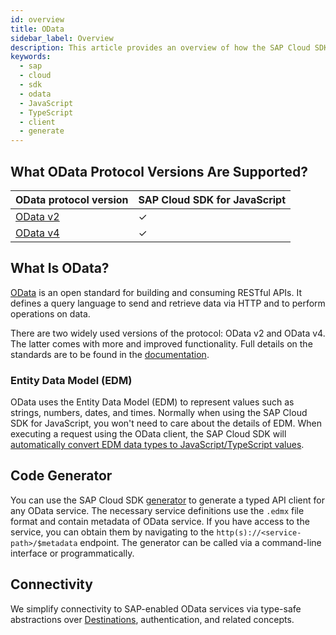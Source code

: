 ```yaml
---
id: overview
title: OData
sidebar_label: Overview
description: This article provides an overview of how the SAP Cloud SDK for JavaScript supports connecting to OData services.
keywords:
  - sap
  - cloud
  - sdk
  - odata
  - JavaScript
  - TypeScript
  - client
  - generate
---
```


## What OData Protocol Versions Are Supported?

| OData protocol version          | SAP Cloud SDK for JavaScript |
| ------------------------------- | ---------------------------- |
| [OData v2](odata-v2-client.mdx) | &#10003;                     |
| [OData v4](odata-v4-client.mdx) | &#10003;                     |

## What Is OData?

[OData](https://www.odata.org/) is an open standard for building and consuming RESTful APIs.
It defines a query language to send and retrieve data via HTTP and to perform operations on data.

There are two widely used versions of the protocol: OData v2 and OData v4.
The latter comes with more and improved functionality.
Full details on the standards are to be found in the [documentation](https://www.odata.org/documentation/).

### Entity Data Model (EDM)

OData uses the Entity Data Model (EDM) to represent values such as strings, numbers, dates, and times.
Normally when using the SAP Cloud SDK for JavaScript, you won't need to care about the details of EDM.
When executing a request using the OData client, the SAP Cloud SDK will [automatically convert EDM data types to JavaScript/TypeScript values](./execute-odata-request.mdx#conversion-of-odata-types).

## Code Generator

You can use the SAP Cloud SDK [generator](generate-odata-client.mdx) to generate a typed API client for any OData service.
The necessary service definitions use the `.edmx` file format and contain metadata of OData service.
If you have access to the service, you can obtain them by navigating to the `http(s)://<service-path>/$metadata` endpoint.
The generator can be called via a command-line interface or programmatically.

## Connectivity

We simplify connectivity to SAP-enabled OData services via type-safe abstractions over [Destinations](../connectivity/destination), authentication, and related concepts.
